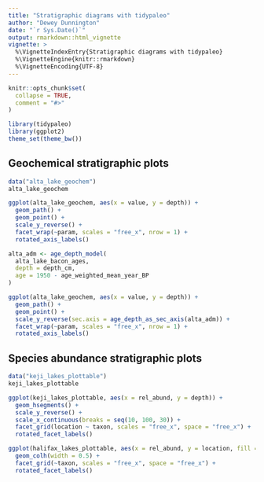 ```yaml
---
title: "Stratigraphic diagrams with tidypaleo"
author: "Dewey Dunnington"
date: "`r Sys.Date()`"
output: rmarkdown::html_vignette
vignette: >
  %\VignetteIndexEntry{Stratigraphic diagrams with tidypaleo}
  %\VignetteEngine{knitr::rmarkdown}
  %\VignetteEncoding{UTF-8}
---
```


```r
knitr::opts_chunk$set(
  collapse = TRUE,
  comment = "#>"
)
```

```r
library(tidypaleo)
library(ggplot2)
theme_set(theme_bw())
```

## Geochemical stratigraphic plots

```r
data("alta_lake_geochem")
alta_lake_geochem
```

```r
ggplot(alta_lake_geochem, aes(x = value, y = depth)) +
  geom_path() +
  geom_point() +
  scale_y_reverse() +
  facet_wrap(~param, scales = "free_x", nrow = 1) +
  rotated_axis_labels()
```

```r
alta_adm <- age_depth_model(
  alta_lake_bacon_ages, 
  depth = depth_cm,
  age = 1950 - age_weighted_mean_year_BP
)

ggplot(alta_lake_geochem, aes(x = value, y = depth)) +
  geom_path() +
  geom_point() +
  scale_y_reverse(sec.axis = age_depth_as_sec_axis(alta_adm)) +
  facet_wrap(~param, scales = "free_x", nrow = 1) +
  rotated_axis_labels()
```

## Species abundance stratigraphic plots

```r
data("keji_lakes_plottable")
keji_lakes_plottable
```

```r
ggplot(keji_lakes_plottable, aes(x = rel_abund, y = depth)) +
  geom_hsegments() +
  scale_y_reverse() +
  scale_x_continuous(breaks = seq(10, 100, 30)) +
  facet_grid(location ~ taxon, scales = "free_x", space = "free_x") +
  rotated_facet_labels()
```

```r
ggplot(halifax_lakes_plottable, aes(x = rel_abund, y = location, fill = sample_type)) +
  geom_colh(width = 0.5) +
  facet_grid(~taxon, scales = "free_x", space = "free_x") +
  rotated_facet_labels()
```
